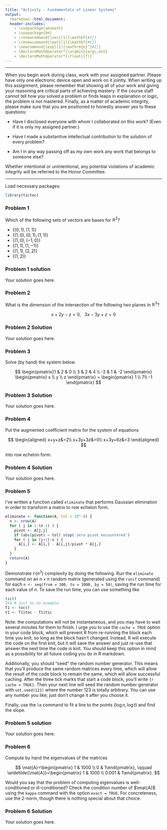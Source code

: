 ```yaml
---
title: "Activity - Fundamentals of Linear Systems"
output:
  rmarkdown::html_document:
  header-includes:
    - \usepackage{amsmath}
    - \usepackage{bm}
    - \renewcommand{\vec}[1]{\mathbf{#1}}
    - \renewcommand{\mat}[1]{\mathbf{#1}}
    - \newcommand{\exp}[1]{\mathrm{e}^{#1}}
    - \DeclareMathOperator*{\argmin}{arg\,min}
    - \DeclareMathOperator*{\float}{fl}
---
```


***

When you begin work during class, work with your assigned partner. Please have only one electronic device open and work on it jointly. When writing up this assignment, please remember that showing all of your work and giving your reasoning are critical parts of achieving mastery. If the course staff cannot tell how you solved a problem or finds leaps in explanation or logic, the problem is not mastered. Finally, as a matter of academic integrity, please make sure that you are positioned to honestly answer yes to these questions:

- Have I disclosed everyone with whom I collaborated on this work? (Even if it is only my assigned partner.)

- Have I made a substantive intellectual contribution to the solution of every problem?

- Am I in any way passing off as my own work any work that belongs to someone else?

Whether intentional or unintentional, any potential violations of academic integrity will be referred to the Honor Committee.

***

Load necessary packages:

```r
library(tictoc)
```

### Problem 1

Which of the following sets of vectors are bases for $\mathbb{R}^2$?

-   $\{(0, 1), (1, 1)\}$
-   $\{(1, 0), (0, 1), (1, 1)\}$
-   $\{(1, 0), (-1, 0)\}$
-   $\{(1, 1), (1, -1)\}$
-   $\{(1, 1), (2, 2)\}$
-   $\{(1, 2)\}$

### Problem 1 solution

Your solution goes here.

### Problem 2

What is the dimension of the intersection of the following two planes in $\mathbb{R}^3$?

$$
x + 2y - z = 0, \ \ \ 3x - 3y + z = 0
$$

### Problem 2 Solution

Your solution goes here.

### Problem 3

Solve (by hand) the system below.

$$
\begin{pmatrix}1 & 2 & 0 \\ 3 & 2 & 4 \\ -2 & 1 & -2 \end{pmatrix} \begin{pmatrix} x \\ y \\ z \end{pmatrix} = \begin{pmatrix} 1 \\ 7\\ -1 \end{pmatrix}
$$

### Problem 3 Solution

Your solution goes here.

### Problem 4

Put the augmented coefficient matrix for the system of equations

$$
\begin{aligned}
x+y+z&=2\\
x+3y+3z&=0\\
x+3y+6z&=3
\end{aligned}
$$

into row echelon form.

### Problem 4 Solution

Your solution goes here.

### Problem 5

I've written a function called `eliminate` that performs Gaussian elimination in order to transform a matrix to row echelon form.

```r
eliminate <- function(A, tol = 10^-8) {
  n <- nrow(A)
  for ( j in 1:(n-1) ) {
    pivot <- A[j,j]
    if (abs(pivot) < tol) stop('zero pivot encountered')
    for ( i in (j+1):n ) {
      A[i,] <- A[i,] - A[i,j]/pivot * A[j,]
    }
  }
  return(A)
}
```

Demonstrate $\mathcal{O}(n^3)$ complexity by doing the following. Run the `eliminate` command on an $n \times n$ random matrix (generated using the `runif` command) for each `n <- seq(from = 300, to = 1000, by = 50)`, saving the run time for each value of $n$. To save the run time, you can use something like

```r
tic()
2+2 # Just as an example
T1 <- toc()
t1 <- T1$toc - T1$tic
```

Note: the computations will not be instantaneous, and you may have to wait several minutes for them to finish. I urge you to use the `cache = TRUE` option in your code block, which will prevent R from re-running the block each time you knit, so long as the block hasn't changed. Instead, R will execute the code on the first knit, but it will save the answer and just re-use that answer the next time the code is knit. You should keep this option in mind as a possibility for all future coding you do in R markdown.

Additionally, you should "seed" the random number generator. This means that you'll produce the same random matrices every time, which will allow the result of the code block to remain the same, which will allow successful caching. After the three tick marks that start a code block, you'll write `{r cache = TRUE}`. Then your next line will seed the random number generator with `set.seed(123)` where the number 123 is totally arbitrary. You can use any number you like; just don't change it after you choose it.

Finally, use the `lm` command to fit a line to the points $(\log n,\log t)$ and find the slope.

### Problem 5 solution

Your solution goes here.

### Problem 6

Compute by hand the eigenvalues of the matrices

$$
\mat{A}=\begin{pmatrix} 1 & 1000 \\ 0 & 1\end{pmatrix}, \qquad \widetilde{\mat{A}}=\begin{pmatrix} 1 & 1000 \\ 0.001 & 1\end{pmatrix}.
$$

Would you say that the problem of computing eigenvalues is well-conditioned or ill-conditioned? Check the condition number of $\mat{A}$ using the `kappa` command with the option `exact = TRUE`. For concreteness, use the 2-norm, though there is nothing special about that choice.

### Problem 6 Solution

Your solution goes here.